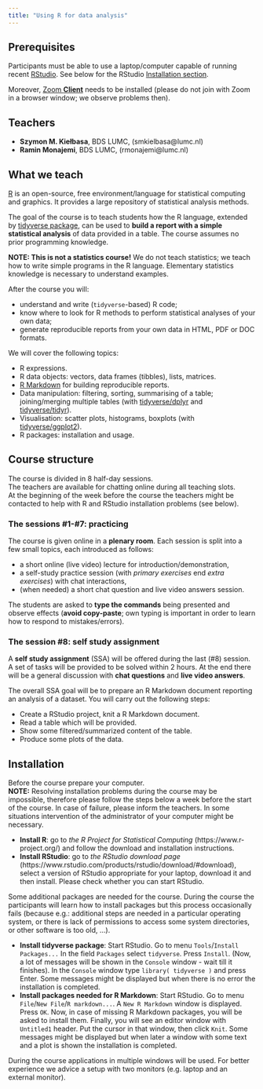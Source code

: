 ```yaml
---
title: "Using R for data analysis"
---
```


## Prerequisites

Participants must be able to use a laptop/computer capable of running recent 
[RStudio](https://www.rstudio.com/products/rstudio/). See below for the RStudio [Installation section](#installation).

Moreover, [Zoom **Client**](https://zoom.us/download) needs to be installed (please do not join with Zoom in a browser window; we observe problems then).

## Teachers

- **Szymon M. Kiełbasa**, BDS LUMC, (smkielbasa@lumc.nl)
- **Ramin Monajemi**, BDS LUMC, (rmonajemi@lumc.nl)

## What we teach

[R](https://www.r-project.org/) is an open-source, free environment/language for statistical computing and graphics. It provides a large repository of statistical analysis methods. 

The goal of the course is to teach students how the R language, extended by [tidyverse package](https://www.tidyverse.org), can be used to **build a report with a simple statistical analysis** of data provided in a table. The course assumes no prior programming knowledge. 

**NOTE: This is not a statistics course!** We do not teach statistics; we teach how to write simple programs
in the R language. Elementary statistics knowledge is necessary to understand examples.

After the course you will:

- understand and write (`tidyverse`-based) R code;
- know where to look for R methods to perform statistical analyses of your own data;
- generate reproducible reports from your own data in HTML, PDF or DOC formats.

We will cover the following topics:

- R expressions.
- R data objects: vectors, data frames (tibbles), lists, matrices.
- [R Markdown](http://rmarkdown.rstudio.com/) for building reproducible reports.
- Data manipulation: filtering, sorting, summarising of a table; joining/merging multiple tables (with [tidyverse/dplyr](https://dplyr.tidyverse.org/) and [tidyverse/tidyr](https://tidyr.tidyverse.org/)).
- Visualisation: scatter plots, histograms, boxplots (with [tidyverse/ggplot2](https://ggplot2.tidyverse.org/)).
- R packages: installation and usage.

## Course structure

The course is divided in 8 half-day sessions.  
The teachers are available for chatting online during all teaching slots.  
At the beginning of the week before the course the teachers might be contacted to help with 
R and RStudio installation problems (see below).

### The sessions #1-#7: practicing

The course is given online in a **plenary room**. Each session is split into a
few small topics, each introduced as follows:

- a short online (live video) lecture for introduction/demonstration,
- a self-study practice session (with *primary exercises* end *extra exercises*) with chat interactions,
- (when needed) a short chat question and live video answers session.

The students are asked to **type the commands** being presented and observe 
effects (**avoid copy-paste**; own typing is important in order to learn 
how to respond to mistakes/errors).   

### The session #8: self study assignment

A **self study assignment** (SSA) will be offered during the last (#8) session. 
A set of tasks will be provided to be solved within 2 hours. 
At the end there will be a general discussion with **chat questions** and **live video answers**.

The overall SSA goal will be to prepare an R Markdown document reporting an 
analysis of a dataset. You will carry out the following steps:

- Create a RStudio project, knit a R Markdown document.
- Read a table which will be provided.
- Show some filtered/summarized content of the table.
- Produce some plots of the data.

## Installation

Before the course prepare your computer.  
**NOTE:** Resolving installation problems during the course may be impossible, 
therefore please follow the steps below a week before the start of the course.
In case of failure, please inform the teachers. In some situations intervention
of the administrator of your computer might be necessary.

- **Install R**: go to *the R Project for Statistical Computing* (https://www.r-project.org/) and follow the download and installation instructions.
- **Install RStudio**: go to *the RStudio download page* (https://www.rstudio.com/products/rstudio/download/#download), select a version of RStudio appropriate for your laptop, download it and then install. Please check whether you can start RStudio.

Some additional packages are needed for the course.
During the course the participants will learn how to install packages but this process occasionally fails (because e.g.: additional steps are needed in a particular operating system, or there is lack of permissions to access some system directories, or other software is too old, ...).

- **Install tidyverse package**: Start RStudio. Go to menu `Tools`/`Install Packages...` In the field `Packages` select `tidyverse`. Press `Install`. (Now, a lot of messages will be shown in the `Console` window - wait till it finishes). In the `Console` window type `library( tidyverse )` and press Enter. Some messages might be displayed but when there is no error the installation is completed.
- **Install packages needed for R Markdown**: Start RStudio. Go to menu `File`/`New File`/`R markdown...`. A `New R Markdown` window is displayed. Press `OK`. Now, in case of missing R Markdown packages, you will be asked to install them. Finally, you will see an editor window with `Untitled1` header. Put the cursor in that window, then click `Knit`. Some messages might be displayed but when later a window with some text and a plot is shown the installation is completed.

During the course applications in multiple windows will be used.
For better experience we advice a setup with two monitors (e.g. laptop and an external monitor).

